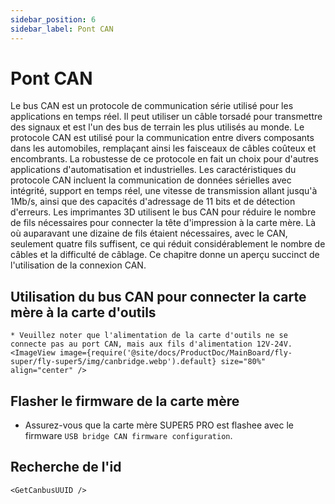 ```yaml
---
sidebar_position: 6
sidebar_label: Pont CAN
---
```






# Pont CAN

Le bus CAN est un protocole de communication série utilisé pour les applications en temps réel. Il peut utiliser un câble torsadé pour transmettre des signaux et est l'un des bus de terrain les plus utilisés au monde. Le protocole CAN est utilisé pour la communication entre divers composants dans les automobiles, remplaçant ainsi les faisceaux de câbles coûteux et encombrants. La robustesse de ce protocole en fait un choix pour d'autres applications d'automatisation et industrielles. Les caractéristiques du protocole CAN incluent la communication de données sérielles avec intégrité, support en temps réel, une vitesse de transmission allant jusqu'à 1Mb/s, ainsi que des capacités d'adressage de 11 bits et de détection d'erreurs.
Les imprimantes 3D utilisent le bus CAN pour réduire le nombre de fils nécessaires pour connecter la tête d'impression à la carte mère. Là où auparavant une dizaine de fils étaient nécessaires, avec le CAN, seulement quatre fils suffisent, ce qui réduit considérablement le nombre de câbles et la difficulté de câblage.
Ce chapitre donne un aperçu succinct de l'utilisation de la connexion CAN.

## Utilisation du bus CAN pour connecter la carte mère à la carte d'outils

    * Veuillez noter que l'alimentation de la carte d'outils ne se connecte pas au port CAN, mais aux fils d'alimentation 12V-24V.
    <ImageView image={require('@site/docs/ProductDoc/MainBoard/fly-super/fly-super5/img/canbridge.webp').default} size="80%" align="center" />


## Flasher le firmware de la carte mère

* Assurez-vous que la carte mère SUPER5 PRO est flashee avec le firmware `USB bridge CAN firmware configuration`.


## Recherche de l'id

    <GetCanbusUUID />